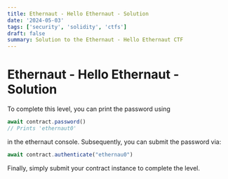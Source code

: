 ```yaml
---
title: Ethernaut - Hello Ethernaut - Solution
date: '2024-05-03'
tags: ['security', 'solidity', 'ctfs']
draft: false
summary: Solution to the Ethernaut - Hello Ethernaut CTF
---
```


# Ethernaut - Hello Ethernaut - Solution

To complete this level, you can print the password using

```javascript
await contract.password()
// Prints 'ethernaut0'
```

in the ethernaut console. Subsequently, you can submit the password via:

```javascript
await contract.authenticate("ethernau0")
```

Finally, simply submit your contract instance to complete the level.